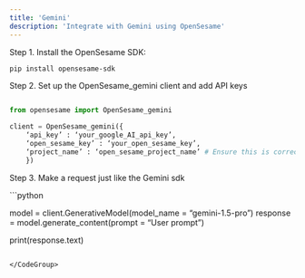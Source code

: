 ```yaml
---
title: 'Gemini'
description: 'Integrate with Gemini using OpenSesame'
---
```


Step 1. Install the OpenSesame SDK:

<CodeGroup>

```bash python 
pip install opensesame-sdk
```

</CodeGroup>

Step 2. Set up the OpenSesame_gemini client and add API keys

<CodeGroup>

```python 

from opensesame import OpenSesame_gemini

client = OpenSesame_gemini({
    ‘api_key’ : ‘your_google_AI_api_key’,
    ‘open_sesame_key’ : ‘your_open_sesame_key’,
    ‘project_name’ : ‘open_sesame_project_name’ # Ensure this is correct
    })

```
</CodeGroup>

Step 3. Make a request just like the Gemini sdk

<CodeGroup>
```python 

model = client.GenerativeModel(model_name = “gemini-1.5-pro”)
response = model.generate_content(prompt = “User prompt”)


print(response.text)

```

</CodeGroup>